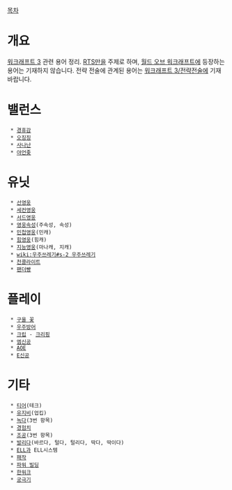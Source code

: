 [[목차]]

= 개요 =
[[워크래프트 3]] 관련 용어 정리. 
[[RTS]]만을 주제로 하며, [[월드 오브 워크래프트]]에 등장하는 용어는 기재하지 않습니다.
전략 전술에 관계된 용어는 [[워크래프트 3/전략전술]]에 기재 바랍니다.

= 밸런스 =
  * [[경휴감]]
  * [[오징징]]
  * [[사나난]]
  * [[야언좆]]

= 유닛 =
  * [[선영웅]]
  * [[세컨영웅]]
  * [[서드영웅]]
  * [[영웅속성]](주속성, 속성)
  * [[민첩영웅]](민캐)
  * [[힘영웅]](힘캐)
  * [[지능영웅]](마나캐, 지캐)
  * [[wiki:우주쓰레기#s-2 우주쓰레기]]
  * [[천콜라이트]]
  * [[팬더빵]]

= 플레이 =
  * [[구울 꽃]]
  * [[우주방어]]
  * [[크립]] - [[크리핑]]
  * [[엠신공]]
  * [[AOE]]
  * [[E신공]]

= 기타 =
  * [[티어]](테크)
  * [[유지비]](업킵)
  * [[녹다]](3번 항목)
  * [[경험치]]
  * [[조공]](3번 항목)
  * [[발리다]](바르다, 털다, 털리다, 딱다, 딱이다)
  * [[ELL]]과 ELL시스템
  * [[패작]]
  * [[파워 빌딩]] 
  * [[한워크]]
  * [[궁극기]]
